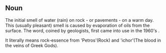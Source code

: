 
== Noun ==


The initial smell of water (rain) on rock - or pavements -  on a warm day. This (usually pleasant) smell is caused by evaporation of oils from the surface. The word, coined by  geologists, first came into use in the 1960's .

It literally means rock-essence from 'Petros'(Rock) and 'ichor'(The blood in the veins of Greek Gods).